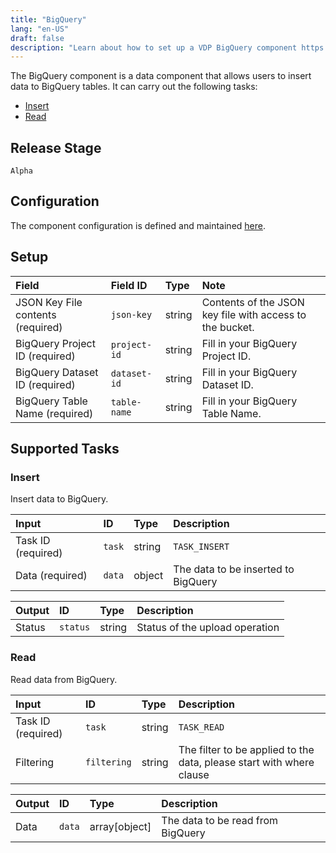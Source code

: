```yaml
---
title: "BigQuery"
lang: "en-US"
draft: false
description: "Learn about how to set up a VDP BigQuery component https://github.com/instill-ai/instill-core"
---
```


The BigQuery component is a data component that allows users to insert data to BigQuery tables.
It can carry out the following tasks:

- [Insert](#insert)
- [Read](#read)

## Release Stage

`Alpha`

## Configuration

The component configuration is defined and maintained [here](https://github.com/instill-ai/component/blob/main/data/bigquery/v0/config/definition.json).

## Setup

| Field | Field ID | Type | Note |
| :--- | :--- | :--- | :--- |
| JSON Key File contents (required) | `json-key` | string | Contents of the JSON key file with access to the bucket. |
| BigQuery Project ID (required) | `project-id` | string | Fill in your BigQuery Project ID. |
| BigQuery Dataset ID (required) | `dataset-id` | string | Fill in your BigQuery Dataset ID. |
| BigQuery Table Name (required) | `table-name` | string | Fill in your BigQuery Table Name. |

## Supported Tasks

### Insert

Insert data to BigQuery.

| Input | ID | Type | Description |
| :--- | :--- | :--- | :--- |
| Task ID (required) | `task` | string | `TASK_INSERT` |
| Data (required) | `data` | object | The data to be inserted to BigQuery |

| Output | ID | Type | Description |
| :--- | :--- | :--- | :--- |
| Status | `status` | string | Status of the upload operation |

### Read

Read data from BigQuery.

| Input | ID | Type | Description |
| :--- | :--- | :--- | :--- |
| Task ID (required) | `task` | string | `TASK_READ` |
| Filtering | `filtering` | string | The filter to be applied to the data, please start with where clause |

| Output | ID | Type | Description |
| :--- | :--- | :--- | :--- |
| Data | `data` | array[object] | The data to be read from BigQuery |
